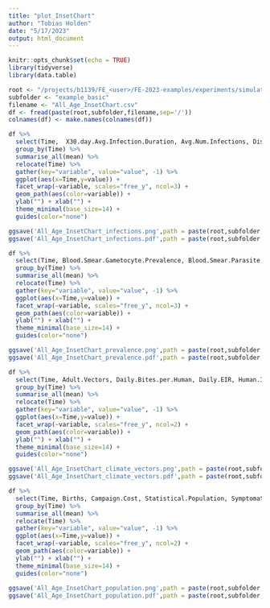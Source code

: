 ---
title: "plot_InsetChart"
author: "Tobias Holden"
date: "5/17/2023"
output: html_document
---

```{r setup, include=FALSE}
knitr::opts_chunk$set(echo = TRUE)
library(tidyverse)
library(data.table)
```

```{r}
root <- "/projects/b1139/FE_<user>/FE-2023-examples/experiments/simulation_outputs"
subfolder <- "example_basic"
filename <- "All_Age_InsetChart.csv"
df <- fread(paste(root,subfolder,filename,sep='/'))
colnames(df) <- make.names(colnames(df))

df %>%
  select(Time,  X30.day.Avg.Infection.Duration, Avg.Num.Infections, Disease.Deaths, Infected, New.Clinical.Cases, New.Infections, New.Severe.Cases, Newly.Symptomatic, Variant.Fraction.PfEMP1.Major)%>%
  group_by(Time) %>%
  summarise_all(mean) %>%
  relocate(Time) %>%
  gather(key="variable", value="value", -1) %>%
  ggplot(aes(x=Time,y=value)) +
  facet_wrap(~variable, scales="free_y", ncol=3) +
  geom_path(aes(color=variable)) +
  ylab("") + xlab("") +
  theme_minimal(base_size=14) +
  guides(color="none")

ggsave('All_Age_InsetChart_infections.png',path = paste(root,subfolder,sep='/'), width = 10)
ggsave('All_Age_InsetChart_infections.pdf',path = paste(root,subfolder,sep='/'), width = 10)

df %>%
  select(Time, Blood.Smear.Gametocyte.Prevalence, Blood.Smear.Parasite.Prevalence, Fever.Prevalence, Log.Prevalence, Mean.Parasitemia, PCR.Gametocyte.Prevalence, PCR.Parasite.Prevalence, PfHRP2.Prevalence, True.Prevalence)%>%
  group_by(Time) %>%
  summarise_all(mean) %>%
  relocate(Time) %>%
  gather(key="variable", value="value", -1) %>%
  ggplot(aes(x=Time,y=value)) +
  facet_wrap(~variable, scales="free_y", ncol=3) +
  geom_path(aes(color=variable)) +
  ylab("") + xlab("") +
  theme_minimal(base_size=14) +
  guides(color="none")

ggsave('All_Age_InsetChart_prevalence.png',path = paste(root,subfolder,sep='/'), width = 11)
ggsave('All_Age_InsetChart_prevalence.pdf',path = paste(root,subfolder,sep='/'), width = 11)

df %>%
  select(Time, Adult.Vectors, Daily.Bites.per.Human, Daily.EIR, Human.Infectious.Reservoir, Infectious.Vectors, Air.Temperature, Rainfall, Relative.Humidity) %>%
  group_by(Time) %>%
  summarise_all(mean) %>%
  relocate(Time) %>%
  gather(key="variable", value="value", -1) %>%
  ggplot(aes(x=Time,y=value)) +
  facet_wrap(~variable, scales="free_y", ncol=2) +
  geom_path(aes(color=variable)) +
  ylab("") + xlab("") +
  theme_minimal(base_size=14) +
  guides(color="none")

ggsave('All_Age_InsetChart_climate_vectors.png',path = paste(root,subfolder,sep='/'), height = 9)
ggsave('All_Age_InsetChart_climate_vectors.pdf',path = paste(root,subfolder,sep='/'), height = 9)

df %>%
  select(Time, Births, Campaign.Cost, Statistical.Population, Symptomatic.Population) %>%
  group_by(Time) %>%
  summarise_all(mean) %>%
  relocate(Time) %>%
  gather(key="variable", value="value", -1) %>%
  ggplot(aes(x=Time,y=value)) +
  facet_wrap(~variable, scales="free_y", ncol=2) +
  geom_path(aes(color=variable)) +
  ylab("") + xlab("") +
  theme_minimal(base_size=14) +
  guides(color="none")
  
ggsave('All_Age_InsetChart_population.png',path = paste(root,subfolder,sep='/'), width = 5, height = 4)
ggsave('All_Age_InsetChart_population.pdf',path = paste(root,subfolder,sep='/'), width = 5, height = 4)

```